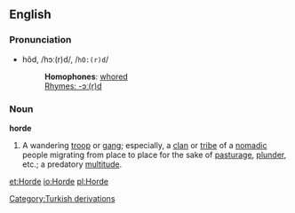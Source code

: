==English==
===Pronunciation===
*hôd, /hɔː(r)d/, /<tt>hO:(r)d</tt>/
*:'''Homophones''': [[whore]]d
*:[[Rhymes:English:-ɔː(r)d|Rhymes: -ɔː(r)d]]

===Noun===
'''horde'''

#A wandering [[troop]] or [[gang]]; especially, a [[clan]] or [[tribe]] of a [[nomadic]] people migrating from place to place for the sake of [[pasturage]], [[plunder]], etc.; a predatory [[multitude]].

[[Category:Turkish derivations]]
[[et:Horde]]
[[io:Horde]]
[[pl:Horde]]